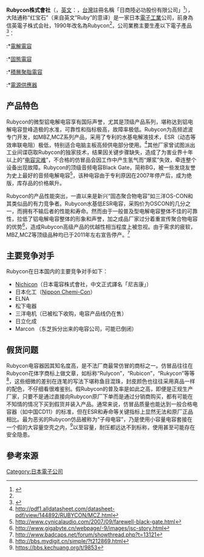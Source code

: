 {{多個問題|
{{關注度來源|time=2016-02-25T09:08:43+00:00}}
{{refimprove|time=2016-02-25T09:08:43+00:00}}
<!--{{advert|time=2016-02-25T06:29:00+00:00}}-->
{{expert|time=2016-02-25T06:29:00+00:00}}
}}
{{Infobox company
|company_name      = Rubycon株式會社
|company_name_en   = Rubycon Corporation
| logo             = [[File:Rubycon_Corporation_company_logo.svg|250px]]
| type             = 
| slogan           = 
| foundation       = 1952年
| location         = {{JAP}}長野縣
| key_people       = 登内英夫<ref>{{cite web| url= http://matsukawa-sci.com/kaiin/post_11.html |script-title=ルビコン電子株式会社 |language=ja | accessdate=2016-03-29 |publisher= 松川町商工会}}</ref>
| num_employees    = 3,000
| revenue          = [[¥|¥]]{{JPY|655億}}（2015年）
| industry         = 電子業
| products         =電子零件
| homepage         = {{URL|http://www.rubycon.co.jp}}
| intl             = yes
| footnotes = <ref>{{cite web |url=http://www.rubycon.co.jp/en/profile/company.html |title=Corporate Overview |publisher=Rubycon |accessdate=June 13, 2015 |archive-date=2015-04-04 |archive-url=https://web.archive.org/web/20150404211740/http://www.rubycon.co.jp/en/profile/company.html |dead-url=no }}</ref><ref name="BB">{{cite web |url=http://www.bloomberg.com/research/stocks/private/snapshot.asp?privcapId=5493423 |title=Company Snapshot |publisher=[[Bloomberg_Businessweek|Bloomberg Businessweek]] |accessdate=June 13, 2015}}</ref>
}}
'''Rubycon株式會社'''（{{lang-ja|ルビコン株式会社}}，[[英文|英文]]：{{lang|en|Rubycon Corporation}}，[[台灣|台灣]]註冊名稱「日商陸必功股份有限公司」<ref name="datatw-20010913-70817863">{{cite web|url= http://datataiwan.com/company.php?id=70817863  |title= 日商陸必功股份有限公司 白◯元 · 臺北市中山區長安東路2段173號6樓之2 |publisher= [[中華民國財政部|中華民國財政部]]、[[經濟部商業司|經濟部商業司]] |accessdate= 2016-02-25 }}</ref>），大陆通称“红宝石”（来自英文“Ruby”的意译）是一家日本[[電子工業|電子工業]]公司，前身為信英電子株式会社，1990年改名為Rubycon<ref name="BB"/>，公司業務主要生產以下電子產品<ref>{{cite web |url=http://supremecomponents.com/news-posts/rubycon-appoints-sci-singapore-authorized-distributor/ |title=Rubycon appoints SCI, Singapore as their authorized distributor |publisher=Supreme Components International (SCI) |date=May 24, 2010 |accessdate=June 13, 2015 |archive-url=https://web.archive.org/web/20160410171047/http://supremecomponents.com/news-posts/rubycon-appoints-sci-singapore-authorized-distributor/ |archive-date=2016-04-10 |dead-url=yes }}</ref>：
:*[[電解電容|電解電容]]
:*[[固態電容|固態電容]]
:*[[積層聚脂電容|積層聚脂電容]]
:*[[電源供應器|電源供應器]]

==产品特色==
Rubycon的微型铝电解电容享有国际声誉，尤其是顶级产品系列，堪称达到铝电解电容登峰造极的水准，可靠性和指标极高，故障率极低。Rubycon为高频滤波专门开发，如MBZ,MCZ系列产品，采用了专利的水基电解液技术，ESR（动态等效串联电阻）极低，特别适合电脑主板高频供电部分使用。<ref>http://pdf1.alldatasheet.com/datasheet-pdf/view/144892/RUBYCON/MCZ.html</ref>其他厂家曾试图派出工业间谍窃取Rubycon的独家技术，结果因关键步骤缺失，造成了为害业界十年以上的“[[电容灾难|电容灾难]]”，不合格的仿冒品会因工作中产生氢气而“爆浆”失效，牵连整个设备出现故障。Rubycon的顶级音频电容Black Gate，简称BG，被一些发烧友誉为史上最好的音频电解电容<ref>http://www.cynicalaudio.com/2007/09/farewell-black-gate.html</ref>，该种电容由于专利原因在2007年停产后，成为绝版，库存品的价格飙升。

Rubycon的产品性能突出，一直以来是新兴“固态聚合物电容”如三洋OS-CON和其类似品的有力竞争者。Rubycon水基低ESR电容，采购价为OSCON的几分之一，而拥有不输后者的性能和寿命。然而由于一般普及型电解电容整体不佳的可靠性，拉低了铝电解电容整体的形象和声誉，加之成品厂家过分着重宣传聚合物电容的优势<ref>http://www.gigabyte.cn/webpage/-9/images/jsc-story.html</ref>，造成Rubycon高级产品的优越性相当程度上被忽视。由于需求的疲软，MBZ,MCZ等顶级品种均已于2011年左右宣告停产。<ref>http://www.badcaps.net/forum/showthread.php?t=13121</ref>

==主要竞争对手==
Rubycon在日本国内的主要竞争对手如下：
* [[Nichicon|Nichicon]]（日本電容株式會社，中文正式譯名「尼吉康」）
* 日本化工（[[Nippon_Chemi-Con|Nippon Chemi-Con]]）
* ELNA
* 松下电器
* 三洋电机（已被松下收购，电容产品线仍在售）
* 日立化成
* Marcon （东芝拆分出来的电容公司，可能已倒闭）

== 假货问题 ==
Rubycon电容器因其知名度高，是不法厂商最常仿冒的商标之一。仿冒品往往在Rubycon花体字商标上做文章，如标称“Rulycon”，“Rubicon”，“Rukycon”等等<ref>http://bbs.mydigit.cn/simple/?t212869.html</ref>，这些细微的差别在连笔的写法下堪称鱼目混珠，封皮颜色也往往采用真品一样的配色，不仔细看很难鉴别。假Rubycon的普及率是如此之高，即便是正规生产厂家，只要不是通过直接向Rubycon原厂下单而是通过分销商购买，都有可能在不知情的情况下买到假货并装入产品。通常来说，仿冒品质量也能达到一般合格电容器（如中国CD11）的标准，但在ESR和寿命等关键指标上显然无法和原厂正品相比。最为恶劣的Rubycon仿品被称为“子母电容”，乃是使用小容量电容套接在一个假的大容量空壳之内，<ref>https://bbs.kechuang.org/t/9853{{Dead link|date=2018年7月 |bot=InternetArchiveBot |fix-attempted=yes }}</ref>以至容量，耐压都远达不到标称，使用甚至可能存在安全隐患。

==參考來源==
{{reflist}}

{{Electronics industry in Japan}}
{{DEFAULTSORT:Rubycon}}
[[Category:日本電子公司|Category:日本電子公司]]